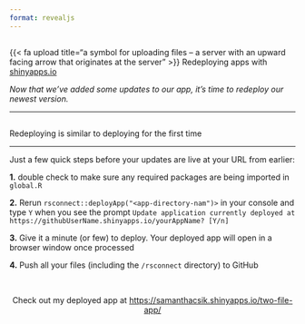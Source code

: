 ```yaml
---
format: revealjs
---
```


##  {#redeploying-apps data-menu-title="~~~ Redeploying apps ~~~" background="#053660"}

<div class="page-center vertical-center">
<p class="custom-subtitle bottombr">{{< fa upload title="a symbol for uploading files -- a server with an upward facing arrow that originates at the server" >}} Redeploying apps with [shinyapps.io](https://www.shinyapps.io/)</p>
<p class="caption-text">*Now that we've added some updates to our app, it's time to redeploy our newest version.*</p>
</div>

---

##  {#howto-redeploy data-menu-title="How to Redeploy"}

[Redeploying is similar to deploying for the first time]{.slide-title-smaller}

<hr>

<p class="body-text bottombr">Just a few quick steps before your updates are live at your URL from earlier:</p>

<p class="small-text">**1.** double check to make sure any required packages are being imported in `global.R`</p>
<p class="small-text topbr">**2.** Rerun `rsconnect::deployApp("<app-directory-nam")>` in your console and type `Y` when you see the prompt `Update application currently deployed at https://githubUserName.shinyapps.io/yourAppName? [Y/n]`</p>
<p class="small-text topbr">**3.** Give it a minute (or few) to deploy. Your deployed app will open in a browser window once processed</p>
<p class="small-text topbr">**4.** Push all your files (including the `/rsconnect` directory) to GitHub</p>

<br>

<center><p class="medium-body-text">Check out my deployed app at <https://samanthacsik.shinyapps.io/two-file-app/></p></center>


